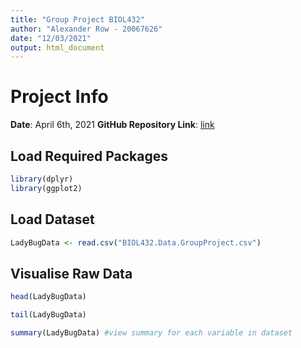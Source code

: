 ```yaml
---
title: "Group Project BIOL432"
author: "Alexander Row - 20067626"
date: "12/03/2021"
output: html_document
---
```


# Project Info

**Date**: April 6th, 2021
**GitHub Repository Link**: [link](https://github.com/alexrow15/BIOL432.GroupProject)

## Load Required Packages
```r
library(dplyr)
library(ggplot2)
```

## Load Dataset
```r
LadyBugData <- read.csv("BIOL432.Data.GroupProject.csv")
```

## Visualise Raw Data
```r
head(LadyBugData)
```

```r
tail(LadyBugData)
```

```r
summary(LadyBugData) #view summary for each variable in dataset
```